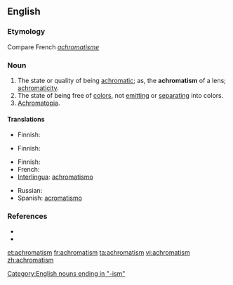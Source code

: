 ==English==

===Etymology===
Compare French ''[[achromatisme]]''

===Noun===
{{en-noun|-}}

# The state or quality of being [[achromatic]]; as, the '''achromatism''' of a lens; [[achromaticity]].
# The state of being free of [[color]]s, not [[emit]]ting or [[separate|separating]] into colors.
# [[achromatopia|Achromatopia]].

====Translations====
{{trans-top|state or quality of being achromatic}}
* Finnish: {{t-|fi|akromaattisuus}}
{{trans-mid}}
{{trans-bottom}}

{{trans-top|state of being free of color}}
* Finnish: {{t|fi|värittömyys}}
{{trans-mid}}
{{trans-bottom}}

{{trans-top|achromatopia}}
* Finnish: {{t-|fi|värisokeus}}
* French: {{t+|fr|achromatisme}}
* [[Interlingua]]: [[achromatismo]]
{{trans-mid}}
* Russian: {{t+|ru|ахроматизм|sc=Cyrl}}
* Spanish: [[acromatismo]]
{{trans-bottom}}

===References===
* {{R:Webster 1913}}
* {{R:Dorland 1977}}

[[Category:English nouns ending in "-ism"]]

[[et:achromatism]]
[[fr:achromatism]]
[[ta:achromatism]]
[[vi:achromatism]]
[[zh:achromatism]]